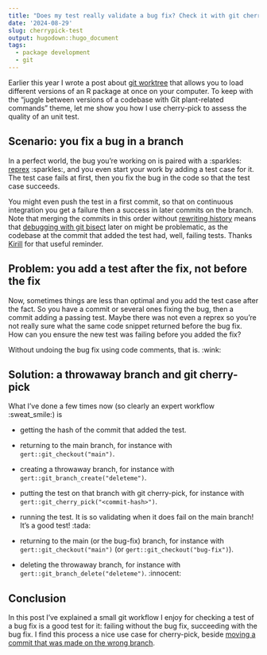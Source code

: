 ```yaml
---
title: "Does my test really validate a bug fix? Check it with git cherry-pick"
date: '2024-08-29'
slug: cherrypick-test
output: hugodown::hugo_document
tags:
  - package development
  - git
---
```


Earlier this year I wrote a post about [git worktree](/2024/01/23/git-worktree/) that allows you to load different versions of an R package at once on your computer.
To keep with the "juggle between versions of a codebase with Git plant-related commands" theme, let me show you how I use cherry-pick to assess the quality of an unit test.

## Scenario: you fix a bug in a branch

In a perfect world, the bug you're working on is paired with a :sparkles: [reprex](https://reprex.tidyverse.org/) :sparkles:, and you even start your work by adding a test case for it.
The test case fails at first, then you fix the bug in the code so that the test case succeeds.

You might even push the test in a first commit, so that on continuous integration you get a failure then a success in later commits on the branch.
Note that merging the commits in this order without [rewriting history](/2024/06/11/rewrite-git-history/) means that [debugging with git bisect](/2024/06/03/small-commits/#all-was-well-3-days-ago-now-my-thing-is-broken) later on might be problematic, as the codebase at the commit that added the test had, well, failing tests.
Thanks [Kirill](https://github.com/krlmlr/) for that useful reminder.

## Problem: you add a test after the fix, not before the fix

Now, sometimes things are less than optimal and you add the test case after the fact.
So you have a commit or several ones fixing the bug, then a commit adding a passing test.
Maybe there was not even a reprex so you're not really sure what the same code snippet returned before the bug fix.
How can you ensure the new test was failing before you added the fix?

Without undoing the bug fix using code comments, that is. :wink:

## Solution: a throwaway branch and git cherry-pick

What I've done a few times now (so clearly an expert workflow :sweat_smile:) is

- getting the hash of the commit that added the test.

- returning to the main branch, for instance with `gert::git_checkout("main")`.

- creating a throwaway branch, for instance with `gert::git_branch_create("deleteme")`.

- putting the test on that branch with git cherry-pick, for instance with `gert::git_cherry_pick("<commit-hash>")`.

- running the test. It is so validating when it does fail on the main branch! It's a good test! :tada:

- returning to the main (or the bug-fix) branch, for instance with `gert::git_checkout("main")` (or `gert::git_checkout("bug-fix")`).

- deleting the throwaway branch, for instance with `gert::git_branch_delete("deleteme")`. :innocent:

## Conclusion

In this post I've explained a small git workflow I enjoy for checking a test of a bug fix is a good test for it: failing without the bug fix, succeeding with the bug fix.
I find this process a nice use case for cherry-pick, beside [moving a commit that was made on the wrong branch](https://maelle.github.io/saperlipopette/reference/exo_committed_to_wrong.html).